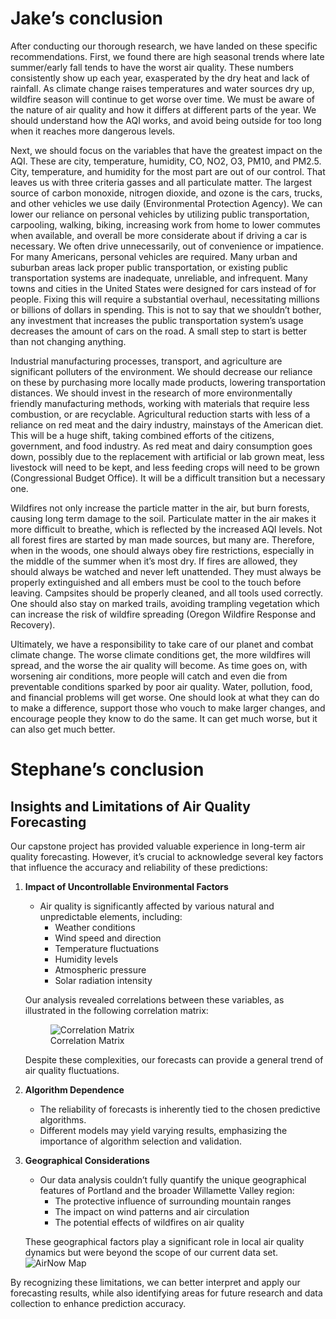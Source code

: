 # Jake's conclusion
After conducting our thorough research, we have landed on these specific recommendations. First, we found there are high seasonal trends where late summer/early fall tends to have the worst air quality. These numbers consistently show up each year, exasperated by the dry heat and lack of rainfall. As climate change raises temperatures and water sources dry up, wildfire season will continue to get worse over time. We must be aware of the nature of air quality and how it differs at different parts of the year. We should understand how the AQI works, and avoid being outside for too long when it reaches more dangerous levels.

Next, we should focus on the variables that have the greatest impact on the AQI. These are city, temperature, humidity, CO, NO2, O3, PM10, and PM2.5. City, temperature, and humidity for the most part are out of our control. That leaves us with three criteria gasses and all particulate matter. The largest source of carbon monoxide, nitrogen dioxide, and ozone is the cars, trucks, and other vehicles we use daily (Environmental Protection Agency). We can lower our reliance on personal vehicles by utilizing public transportation, carpooling, walking, biking, increasing work from home to lower commutes when available, and overall be more considerate about if driving a car is necessary. We often drive unnecessarily, out of convenience or impatience. For many Americans, personal vehicles are required. Many urban and suburban areas lack proper public transportation, or existing public transportation systems are inadequate, unreliable, and infrequent. Many towns and cities in the United States were designed for cars instead of for people. Fixing this will require a substantial overhaul, necessitating millions or billions of dollars in spending. This is not to say that we shouldn’t bother, any investment that increases the public transportation system’s usage decreases the amount of cars on the road. A small step to start is better than not changing anything. 

Industrial manufacturing processes, transport, and agriculture are significant polluters of the environment. We should decrease our reliance on these by purchasing more locally made products, lowering transportation distances. We should invest in the research of more environmentally friendly manufacturing methods, working with materials that require less combustion, or are recyclable. Agricultural reduction starts with less of a reliance on red meat and the dairy industry, mainstays of the American diet. This will be a huge shift, taking combined efforts of the citizens, government, and food industry. As red meat and dairy consumption goes down, possibly due to the replacement with artificial or lab grown meat, less livestock will need to be kept, and less feeding crops will need to be grown (Congressional Budget Office). It will be a difficult transition but a necessary one.

Wildfires not only increase the particle matter in the air, but burn forests, causing long term damage to the soil. Particulate matter in the air makes it more difficult to breathe, which is reflected by the increased AQI levels. Not all forest fires are started by man made sources, but many are. Therefore, when in the woods, one should always obey fire restrictions, especially in the middle of the summer when it’s most dry. If fires are allowed, they should always be watched and never left unattended. They must always be properly extinguished and all embers must be cool to the touch before leaving. Campsites should be properly cleaned, and all tools used correctly. One should also stay on marked trails, avoiding trampling vegetation which can increase the risk of wildfire spreading (Oregon Wildfire Response and Recovery).

Ultimately, we have a responsibility to take care of our planet and combat climate change. The worse climate conditions get, the more wildfires will spread, and the worse the air quality will become. As time goes on, with worsening air conditions, more people will catch and even die from preventable conditions sparked by poor air quality.  Water, pollution, food, and financial problems will get worse. One should look at what they can do to make a difference, support those who vouch to make larger changes, and encourage people they know to do the same. It can get much worse, but it can also get much better.

# Stephane's conclusion


## Insights and Limitations of Air Quality Forecasting

Our capstone project has provided valuable experience in long-term air quality forecasting. However, it's crucial to acknowledge several key factors that influence the accuracy and reliability of these predictions:

1. **Impact of Uncontrollable Environmental Factors**
   - Air quality is significantly affected by various natural and unpredictable elements, including:
     - Weather conditions
     - Wind speed and direction
     - Temperature fluctuations
     - Humidity levels
     - Atmospheric pressure
     - Solar radiation intensity
   
   Our analysis revealed correlations between these variables, as illustrated in the following correlation matrix:

   ![Correlation Matrix](https://github.com/wu-msds-capstones/Air-Quality-Index/blob/main/images/Correlation%20Matrix.png?raw=true)

   Despite these complexities, our forecasts can provide a general trend of air quality fluctuations.

2. **Algorithm Dependence**
   - The reliability of forecasts is inherently tied to the chosen predictive algorithms.
   - Different models may yield varying results, emphasizing the importance of algorithm selection and validation.

3. **Geographical Considerations**
   - Our data analysis couldn't fully quantify the unique geographical features of Portland and the broader Willamette Valley region:
     - The protective influence of surrounding mountain ranges
     - The impact on wind patterns and air circulation
     - The potential effects of wildfires on air quality

   These geographical factors play a significant role in local air quality dynamics but were beyond the scope of our current data set.
     ![AirNow Map](https://github.com/wu-msds-capstones/Air-Quality-Index/blob/main/images/AirNow-Map.png?raw=true)


By recognizing these limitations, we can better interpret and apply our forecasting results, while also identifying areas for future research and data collection to enhance prediction accuracy.
